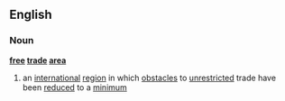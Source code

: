 ==English==
===Noun===
{{wikipedia}}
'''[[free]] [[trade]] [[area]]'''
#an [[international]] [[region]] in which [[obstacle]]s to [[unrestricted]] trade have been [[reduce]]d to a [[minimum]]